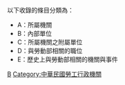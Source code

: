 {{catmore|中華民國勞動部}}

以下收錄的條目分類為：
*A：所屬機關
*B：內部單位
*C：所屬機關之附屬單位
*D：與勞動部相關的職位
*E：歷史上與勞動部相關的機關與事件

[[Category:中華民國中央行政機關|B]]
[[Category:中華民國勞工行政機關|Category:中華民國勞工行政機關]]
